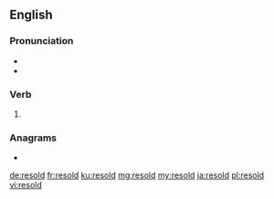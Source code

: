 ==English==

===Pronunciation===
* {{IPA|/ɹiː.soʊld/|lang=en}}
* {{rhymes|əʊld|lang=en}}

===Verb===
{{head|en|verb form}}

# {{en-past of|resell}}

===Anagrams===
* {{l|en|solder}}

[[de:resold]]
[[fr:resold]]
[[ku:resold]]
[[mg:resold]]
[[my:resold]]
[[ja:resold]]
[[pl:resold]]
[[vi:resold]]